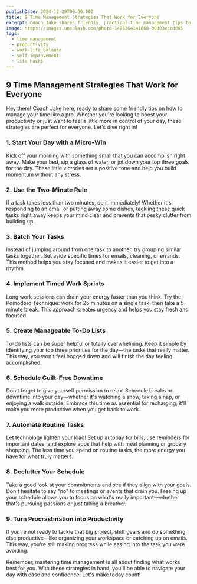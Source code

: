 ```yaml
---
publishDate: 2024-12-29T00:00:00Z
title: 9 Time Management Strategies That Work for Everyone
excerpt: Coach Jake shares friendly, practical time management tips to boost productivity and regain control of your day.
image: https://images.unsplash.com/photo-1495364141860-b0d03eccd065
tags:
  - time management
  - productivity
  - work-life balance
  - self-improvement
  - life hacks
---
```


## 9 Time Management Strategies That Work for Everyone

Hey there! Coach Jake here, ready to share some friendly tips on how to manage your time like a pro. Whether you're looking to boost your productivity or just want to feel a little more in control of your day, these strategies are perfect for everyone. Let's dive right in!

### **1. Start Your Day with a Micro-Win**

Kick off your morning with something small that you can accomplish right away. Make your bed, sip a glass of water, or jot down your top three goals for the day. These little victories set a positive tone and help you build momentum without any stress.

### **2. Use the Two-Minute Rule**

If a task takes less than two minutes, do it immediately! Whether it's responding to an email or putting away some dishes, tackling these quick tasks right away keeps your mind clear and prevents that pesky clutter from building up.

### **3. Batch Your Tasks**

Instead of jumping around from one task to another, try grouping similar tasks together. Set aside specific times for emails, cleaning, or errands. This method helps you stay focused and makes it easier to get into a rhythm.

### **4. Implement Timed Work Sprints**

Long work sessions can drain your energy faster than you think. Try the Pomodoro Technique: work for 25 minutes on a single task, then take a 5-minute break. This approach creates urgency and helps you stay fresh and focused.

### **5. Create Manageable To-Do Lists**

To-do lists can be super helpful or totally overwhelming. Keep it simple by identifying your top three priorities for the day—the tasks that really matter. This way, you won't feel bogged down and will finish the day feeling accomplished.

### **6. Schedule Guilt-Free Downtime**

Don't forget to give yourself permission to relax! Schedule breaks or downtime into your day—whether it's watching a show, taking a nap, or enjoying a walk outside. Embrace this time as essential for recharging; it'll make you more productive when you get back to work.

### **7. Automate Routine Tasks**

Let technology lighten your load! Set up autopay for bills, use reminders for important dates, and explore apps that help with meal planning or grocery shopping. The less time you spend on routine tasks, the more energy you have for what truly matters.

### **8. Declutter Your Schedule**

Take a good look at your commitments and see if they align with your goals. Don't hesitate to say "no" to meetings or events that drain you. Freeing up your schedule allows you to focus on what's really important—whether that's pursuing passions or just taking a breather.

### **9. Turn Procrastination into Productivity**

If you're not ready to tackle that big project, shift gears and do something else productive—like organizing your workspace or catching up on emails. This way, you're still making progress while easing into the task you were avoiding.

Remember, mastering time management is all about finding what works best for you. With these strategies in hand, you'll be able to navigate your day with ease and confidence! Let's make today count!
